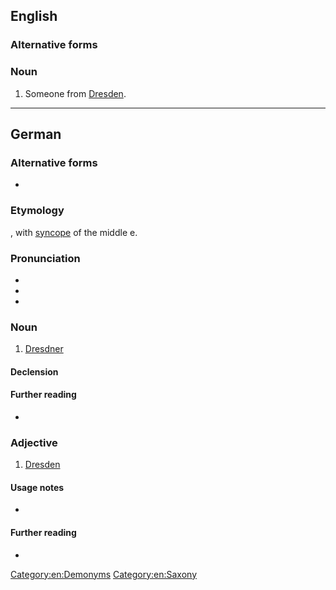 ==English==

===Alternative forms===
{{l|en|Dresdener}}

===Noun===
{{en-noun}}

# Someone from [[Dresden]].

[[Category:en:Demonyms]]
[[Category:en:Saxony]]

----

==German==

===Alternative forms===
* {{l|de|Dresdener}}

===Etymology===
{{suffix|de|Dresden|er}}, with [[syncope]] of the middle e.

===Pronunciation===
* {{IPA|de|/ˈdʁeːsdnɐ/}}
* {{hyph|de|Dresd|ner}}
* {{audio|de|De-Dresdner.ogg|Audio}}

===Noun===
{{de-noun|m|f=in}}

# [[#English|Dresdner]] {{gloss|native or inhabitant of [[Dresden]]}}

====Declension====
{{de-ndecl|m}}

====Further reading====
* {{R:Duden|Dresdner_Einwohner_Dresden}}

===Adjective===
{{head|de|adjective|invariable}}

# {{lb|de|relational}} [[Dresden]]

====Usage notes====
* {{U:de:-er words}}

====Further reading====
* {{R:Duden|Dresdner_Adjektiv}}

{{C|de|Demonyms}}